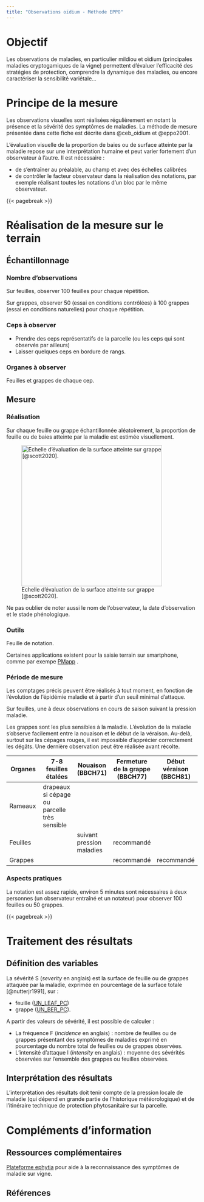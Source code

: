 ```yaml
---
title: "Observations oïdium - Méthode EPPO"
---
```


# Objectif

Les observations de maladies, en particulier mildiou et oïdium (principales maladies cryptogamiques de la vigne) permettent d'évaluer l'efficacité des stratégies de protection, comprendre la dynamique des maladies, ou encore caractériser la sensibilité variétale...

# Principe de la mesure

Les observations visuelles sont réalisées régulièrement en notant la présence et la sévérité des symptômes de maladies. La méthode de mesure présentée dans cette fiche est décrite dans @ceb_oidium et @eppo2001.

::: callout-important
L'évaluation visuelle de la proportion de baies ou de surface atteinte par la maladie repose sur une interprétation humaine et peut varier fortement d'un observateur à l'autre. Il est nécessaire :

-   de s'entraîner au préalable, au champ et avec des échelles calibrées
-   de contrôler le facteur observateur dans la réalisation des notations, par exemple réalisant toutes les notations d'un bloc par le même observateur.
:::

{{< pagebreak >}}

# Réalisation de la mesure sur le terrain

## Échantillonnage

### Nombre d'observations

Sur feuilles, observer 100 feuilles pour chaque répétition.

Sur grappes, observer 50 (essai en conditions contrôlées) à 100 grappes (essai en conditions naturelles) pour chaque répétition.

### Ceps à observer

-   Prendre des ceps représentatifs de la parcelle (ou les ceps qui sont observés par ailleurs)
-   Laisser quelques ceps en bordure de rangs.

### Organes à observer

Feuilles et grappes de chaque cep.

## Mesure

### Réalisation

Sur chaque feuille ou grappe échantillonnée aléatoirement, la proportion de feuille ou de baies atteinte par la maladie est estimée visuellement.

![Echelle d'évaluation de la surface atteinte sur grappe [@scott2020].](images/echelle_maladie_grappe.jpg){width="370"}

::: callout-note
Ne pas oublier de noter aussi le nom de l'observateur, la date d'observation et le stade phénologique.
:::

### Outils

Feuille de notation.

Certaines applications existent pour la saisie terrain sur smartphone, comme par exempe [PMapp](https://www.vineyardteam.org/files/resources/PMapp.pdf) .


### Période de mesure

Les comptages précis peuvent être réalisés à tout moment, en fonction de l'évolution de l'épidémie maladie et à partir d'un seuil minimal d'attaque.

Sur feuilles, une à deux observations en cours de saison suivant la pression maladie.

Les grappes sont les plus sensibles à la maladie. L'évolution de la maladie s'observe facilement entre la nouaison et le début de la véraison. Au-delà, surtout sur les cépages rouges, il est impossible d'apprécier correctement les dégâts. Une dernière observation peut être réalisée avant récolte.

| Organes | 7-8 feuilles étalées | Nouaison (BBCH71) | Fermeture de la grappe (BBCH77) | Début véraison (BBCH81) |
|---------------|---------------|---------------|---------------|---------------|
| Rameaux | drapeaux si cépage ou parcelle très sensible |  |  |  |
| Feuilles |  | suivant pression maladies | recommandé |  |
| Grappes |  |  | recommandé | recommandé |

### Aspects pratiques

La notation est assez rapide, environ 5 minutes sont nécessaires à deux personnes (un observateur entraîné et un notateur) pour observer 100 feuilles ou 50 grappes.

{{< pagebreak >}}

# Traitement des résultats

## Définition des variables

La sévérité S (*severity* en anglais) est la surface de feuille ou de grappes attaquée par la maladie, exprimée en pourcentage de la surface totale [@nutterjr1991], sur :

-   feuille ([UN_LEAF_PC](https://cropontology.org/term/CO_356:1000221))
-   grappe ([UN_BER_PC](https://cropontology.org/term/CO_356:1000176)).

A partir des valeurs de sévérité, il est possible de calculer :

-   La fréquence F (*incidence* en anglais) : nombre de feuilles ou de grappes présentant des symptômes de maladies exprimé en pourcentage du nombre total de feuilles ou de grappes observées.
-   L'intensité d'attaque I (*intensity* en anglais) : moyenne des sévérités observées sur l'ensemble des grappes ou feuilles observées.

## Interprétation des résultats

L'interprétation des résultats doit tenir compte de la pression locale de maladie (qui dépend en grande partie de l'historique météorologique) et de l'itinéraire technique de protection phytosanitaire sur la parcelle.

# Compléments d'information

## Ressources complémentaires

[Plateforme ephytia](https://ephytia.inra.fr/fr/P/97/Vigne) pour aide à la reconnaissance des symptômes de maladie sur vigne.

## Références
